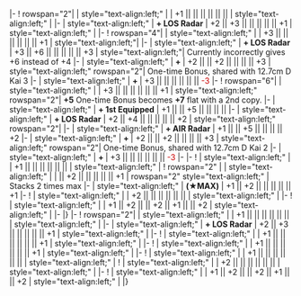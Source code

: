 {{Ship/EquipmentBonuses|Kai Ni|class=<includeonly>mw-collapsed</includeonly>}}
|-
! rowspan="2"|{{RedGunLight}}{{EquipmentLink|12.7cm Twin Gun Mount Model C Kai 2}}
| style="text-align:left;" |
| +1 || || || || || ||
| style="text-align:left;" |
|-
| style="text-align:left;" | '''+ LOS Radar'''
| +2 || +3 || || || || || +1
| style="text-align:left;" |
|-
! rowspan="4"|{{RedGunLight}}{{EquipmentLink|12.7cm Twin Gun Mount Model D Kai 2}}
| style="text-align:left;" | 
| +3 || || || || || || +1 
| style="text-align:left;"| 
|-
| style="text-align:left;" | '''+ LOS Radar''' 
| +3 || +6 || || || || || +3 
| style="text-align:left;"| Currently incorrectly gives +6 {{Torpedo}} instead of +4 {{Torpedo}}
|-
| style="text-align:left;" | '''+ {{Skilled Lookout}}{{EquipmentLink|Skilled Lookouts}}''' 
| +2 || || +2 || || || || +3 
| style="text-align:left;" rowspan="2"| One-time Bonus, shared with 12.7cm D Kai 3
|-
| style="text-align:left;" | '''+ {{Searchlight}}{{EquipmentLink|Searchlight}}''' 
| +3 || || || || || || <font color=#CC0000>-3</font> 
|-
! rowspan="6"|{{RedGunLight}}{{EquipmentLink|12.7cm Twin Gun Mount Model D Kai 3}}
| style="text-align:left;" | 
| +3 || || || || || || +1 
| style="text-align:left;" rowspan="2"| {{AA}} '''+5''' One-time Bonus becomes '''+7''' flat with a 2nd copy. 
|-
| style="text-align:left;" | '''+ 1st Equipped'''
| +1 || || +5 || || || || 
|-
| style="text-align:left;" | '''+ LOS Radar''' 
| +2 || +4 || || || || || +2 
| style="text-align:left;" rowspan="2"| 
|-
| style="text-align:left;" | '''+ AIR Radar''' 
| +1 || || +5 || || || || +2 
|-
| style="text-align:left;" | '''+ {{Skilled Lookout}}{{EquipmentLink|Skilled Lookouts}}''' 
| +2 || || +2 || || || || +3 
| style="text-align:left;" rowspan="2"| One-time Bonus, shared with 12.7cm D Kai 2
|-
| style="text-align:left;" | '''+ {{Searchlight}}{{EquipmentLink|Searchlight}}''' 
| +3 || || || || || || <font color=#CC0000>-3</font> 
|-
|-
! {{GreenGunDP}}{{EquipmentLink|5inch Single Gun Mount Mk.30 Kai + GFCS Mk.37}}
| style="text-align:left;" | 
| +1 || || || || || || 
| style="text-align:left;" | 
{{Ship/EquipmentBonuses/Header}}
! rowspan="2" |{{TorpedoWeapon}}{{EquipmentLink|61cm Quadruple (Oxygen) Torpedo Mount Late Model}}
| style="text-align:left;" | 
| || +2 || || || || || +1 
| rowspan="2" style="text-align:left;" | Stacks 2 times max
|-
| style="text-align:left;" | '''(★MAX)'''
| +1 || +2 || || || || || +1 
|-
! {{Searchlight}}{{EquipmentLink|Searchlight}}
| style="text-align:left;" | 
| +2 || || || || || || 
| style="text-align:left;" | 
|-
! {{Skilled Lookout}}{{EquipmentLink|Skilled Lookouts}}
| style="text-align:left;" | 
| +1 || +2 || || +2 || +1 || || +2
| style="text-align:left;" | 
|-
|}
{{Ship/EquipmentBonuses|class=<includeonly>mw-collapsed</includeonly>}}
|-
! rowspan="2"|{{RedGunLight}}{{EquipmentLink|12.7cm Twin Gun Mount Model C Kai 2}}
| style="text-align:left;" |
| +1 || || || || || ||
| style="text-align:left;" |
|-
| style="text-align:left;" | '''+ LOS Radar'''
| +2 || +3 || || || || || +1
| style="text-align:left;" |
|-
! {{RedGunLight}}{{EquipmentLink|12.7cm Twin Gun Mount Model D Kai 2}}
| style="text-align:left;" | 
| +1 || || || || || || +1 
| style="text-align:left;" |
|-
! {{RedGunLight}}{{EquipmentLink|12.7cm Twin Gun Mount Model D Kai 3}}
| style="text-align:left;" | 
| +1 || || || || || || +1 
| style="text-align:left;" | 
|-
! {{GreenGunDP}}{{EquipmentLink|5inch Single Gun Mount Mk.30 Kai + GFCS Mk.37}}
| style="text-align:left;" | 
| +1 || || || || || || 
| style="text-align:left;" | 
{{Ship/EquipmentBonuses/Header}}
! {{Searchlight}}{{EquipmentLink|Searchlight}}
| style="text-align:left;" | 
| +2 || || || || || || 
| style="text-align:left;" | 
|-
! {{Skilled Lookout}}{{EquipmentLink|Skilled Lookouts}}
| style="text-align:left;" | 
| +1 || +2 || || +2 || +1 || || +2
| style="text-align:left;" | 
|}